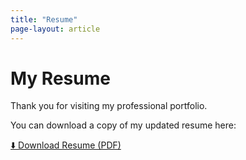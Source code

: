 ```yaml
---
title: "Resume"
page-layout: article
---
```


# My Resume

Thank you for visiting my professional portfolio.

You can download a copy of my updated resume here:

[⬇️ Download Resume (PDF)](files/resume.pdf){.btn}


